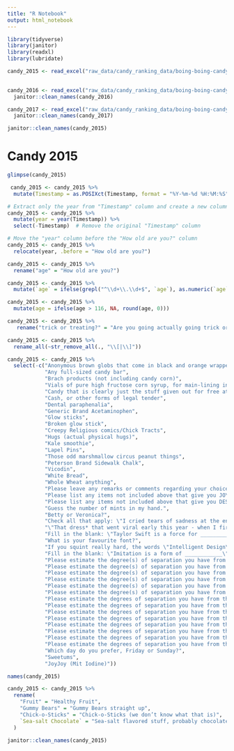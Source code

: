 ```yaml
---
title: "R Notebook"
output: html_notebook
---
```

```r
library(tidyverse)
library(janitor)
library(readxl)
library(lubridate)
```

```r
candy_2015 <- read_excel("raw_data/candy_ranking_data/boing-boing-candy-2015.xlsx") 
  

candy_2016 <- read_excel("raw_data/candy_ranking_data/boing-boing-candy-2016.xlsx") %>% 
  janitor::clean_names(candy_2016)

candy_2017 <- read_excel("raw_data/candy_ranking_data/boing-boing-candy-2017.xlsx") %>% 
  janitor::clean_names(candy_2017)
```

```r
janitor::clean_names(candy_2015)
```

# Candy 2015 
```r
glimpse(candy_2015)
```

```r
 candy_2015 <- candy_2015 %>%
  mutate(Timestamp = as.POSIXct(Timestamp, format = "%Y-%m-%d %H:%M:%S"))

# Extract only the year from "Timestamp" column and create a new column called "year"
candy_2015 <- candy_2015 %>%
  mutate(year = year(Timestamp)) %>%
  select(-Timestamp)  # Remove the original "Timestamp" column

# Move the "year" column before the "How old are you?" column
candy_2015 <- candy_2015 %>%
  relocate(year, .before = "How old are you?")
```

```r
candy_2015 <- candy_2015 %>%
  rename("age" = "How old are you?")
```

```r
candy_2015 <- candy_2015 %>%
  mutate(`age` = ifelse(grepl("^\\d+\\.\\d+$", `age`), as.numeric(`age`), NA))
```

```r
candy_2015 <- candy_2015 %>%
  mutate(age = ifelse(age > 116, NA, round(age, 0)))
```

```r
candy_2015 <- candy_2015 %>% 
   rename("trick or treating?" = "Are you going actually going trick or treating yourself?")
```

```r
candy_2015 <- candy_2015 %>%
  rename_all(~str_remove_all(., "\\[|\\]"))
```



```r
candy_2015 <- candy_2015 %>%
  select(-c("Anonymous brown globs that come in black and orange wrappers",
            "Any full-sized candy bar",
            "Brach products (not including candy corn)",
            "Vials of pure high fructose corn syrup, for main-lining into your vein",
            "Candy that is clearly just the stuff given out for free at restaurants",
            "Cash, or other forms of legal tender",
            "Dental paraphenalia",
            "Generic Brand Acetaminophen",
            "Glow sticks",
            "Broken glow stick",
            "Creepy Religious comics/Chick Tracts",
            "Hugs (actual physical hugs)",
            "Kale smoothie",
            "Lapel Pins",
            "Those odd marshmallow circus peanut things",
            "Peterson Brand Sidewalk Chalk",
            "Vicodin",
            "White Bread",
            "Whole Wheat anything",
            "Please leave any remarks or comments regarding your choices.",
            "Please list any items not included above that give you JOY.",
            "Please list any items not included above that give you DESPAIR.",
            "Guess the number of mints in my hand.",
            "Betty or Veronica?",
            "Check all that apply: \"I cried tears of sadness at the end of  ____________\"",
            "\"That dress* that went viral early this year - when I first saw it, it was ________\"",
            "Fill in the blank: \"Taylor Swift is a force for ___________\"",
            "What is your favourite font?",
            "If you squint really hard, the words \"Intelligent Design\" would look like.",
            "Fill in the blank: \"Imitation is a form of ____________\"",
            "Please estimate the degree(s) of separation you have from the following celebrities JK Rowling",
            "Please estimate the degree(s) of separation you have from the following celebrities JJ Abrams",
            "Please estimate the degree(s) of separation you have from the following celebrities Beyoncé",
            "Please estimate the degree(s) of separation you have from the following celebrities Bieber",
            "Please estimate the degree(s) of separation you have from the following celebrities Kevin Bacon",
            "Please estimate the degree(s) of separation you have from the following celebrities Francis Bacon (1561 - 1626)",
            "Please estimate the degrees of separation you have from the following folks Bruce Lee",     
            "Please estimate the degrees of separation you have from the following folks JK Rowling",      
            "Please estimate the degrees of separation you have from the following folks Malala Yousafzai", 
            "Please estimate the degrees of separation you have from the following folks Thom Yorke",      
            "Please estimate the degrees of separation you have from the following folks JJ Abrams",      
            "Please estimate the degrees of separation you have from the following folks Hillary Clinton", 
            "Please estimate the degrees of separation you have from the following folks Donald Trump",   
            "Please estimate the degrees of separation you have from the following folks Beyoncé Knowles",
            "Which day do you prefer, Friday or Sunday?",
            "Sweetums",
            "JoyJoy (Mit Iodine)"))

```

```r
names(candy_2015)
```

```r
candy_2015 <- candy_2015 %>% 
  rename(
    "Fruit" = "Healthy Fruit", 
    "Gummy Bears" = "Gummy Bears straight up",
    "Chick-o-Sticks" = "Chick-o-Sticks (we don’t know what that is)",
    `Sea-salt Chocolate` = "Sea-salt flavored stuff, probably chocolate, since this is the \"it\" flavor of the year"
  )
```

```r
janitor::clean_names(candy_2015)
```

